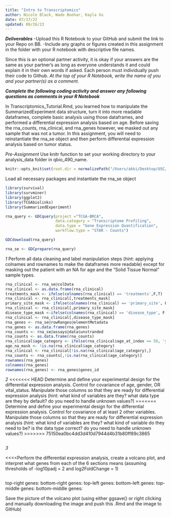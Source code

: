 ```yaml
---
title: "Intro to Transcriptomics"
author: Nicole Black, Wade Boohar, Kayla Xu
date: 07/17/22
updated: 09/26/23
---
```


***Deliverables***
-Upload this R Notebook to your GitHub and submit the link to your Repo on BB.
-Include any graphs or figures created in this assignment in the folder with your R notebook with descriptive file names.

Since this is an optional partner activity, it is okay if your answers are the same as your partner’s as long as everyone understands it and could explain it in their own words if asked. Each person must individually push their code to Github. *At the top of your R Notebook, write the name of you and your partner(s) as a comment.*

***Complete the following coding activity and answer any following questions as comments in your R Notebook***

In Transcriptomics_Tutorial.Rmd, you learned how to manipulate the SummarizedExperiment data structure, turn it into more readable dataframes, complete basic analysis using those dataframes, and performed a differential expression analysis based on age. Before saving the rna_counts, rna_clinical, and rna_genes however, we masked out any sample that was not a tumor. In this assignment, you will need to reinstantiate the rna_se object and then perform differential expression analysis based on tumor status.

*Pre-Assignment*
Use knitr function to set your working directory to your analysis_data folder in qbio_490_name.
```r
knitr::opts_knit$set(root.dir = normalizePath("/Users/akki/Desktop/USC/FreshmanYear/QBIO490/qbio_490_AkanshaSallakonda/analysis_data")) 
```


Load all necessary packages and instantiate the rna_se object
```r

library(survival)
library(survminer)
library(ggplot2)
library(TCGAbiolinks)
library(SummarizedExperiment)

rna_query <- GDCquery(project ="TCGA-BRCA",
                      data.category = "Transcriptome Profiling",
                      data.type = "Gene Expression Quantification",
                      workflow.type = "STAR - Counts")

GDCdownload(rna_query)

rna_se <- GDCprepare(rna_query)

```


*1*
Perform all data cleaning and label manipulation steps (hint: applying colnames and rownames to make the dataframes more readable) except for masking out the patient with an NA for age and the "Solid Tissue Normal" sample types.
```r

rna_clinical <- rna_se@colData
rna_clinical <- as.data.frame(rna_clinical)
treatments_mask <- ifelse(colnames(rna_clinical) == 'treatments',F,T)
rna_clinical <- rna_clinical[,treatments_mask]
primary_site_mask <- ifelse(colnames(rna_clinical) == 'primary_site', F,T)
rna_clinical <- rna_clinical[,primary_site_mask]
disease_type_mask <-ifelse(colnames(rna_clinical) == 'disease_type', F, T)
rna_clinical <- rna_clinical[,disease_type_mask]
rna_genes <- rna_se@rowRanges@elementMetadata
rna_genes <- as.data.frame(rna_genes)
rna_counts <- rna_se@assays@data$unstranded
rna_counts <- as.data.frame(rna_counts)
rna_clinical$age_category <- ifelse(rna_clinical$age_at_index <= 58, 'young', 'old')
age_na_mask <- !is.na(rna_clinical$age_category)
rna_clinical <- rna_clinical[!is.na(rna_clinical$age_category),]
rna_counts <- rna_counts[,!is.na(rna_clinical$age_category)]
rownames(rna_genes)
colnames(rna_genes)
rownames(rna_genes) <- rna_genes$genes_id

```


*2*
<<<<<<< HEAD
Determine and define your experimental design for the differential expression analysis. Control for covariance of age, gender, OR vital_status. Manipulate those columns so that they are ready for differential expression analysis (hint: what kind of variables are they? what data type are they by default? do you need to handle unknown values?)
=======
Determine and define your experimental design for the differential expression analysis. Control for covariance of at least 2 other variables. Manipulate those columns so that they are ready for differential expression analysis (hint: what kind of variables are they? what kind of variable do they need to be? is the data type correct? do you need to handle unknown values?)
>>>>>>> 75150ea0bc4dd3d410d7944d4b31b80ff89c3865
```r



```


*3*

<<<<Perform the differential expression analysis, create a volcano plot, and interpret what genes from each of the 6 sections means (assuming thresholds of -log10padj = 2 and log2FoldChange = 1)



```r

```

top-right genes: 
bottom-right genes: 
top-left genes: 
bottom-left genes: 
top-middle genes:
bottom-middle genes:

Save the picture of the volcano plot (using either ggsave() or right clicking and manually downloading the image and push this .Rmd and the image to GitHub)

